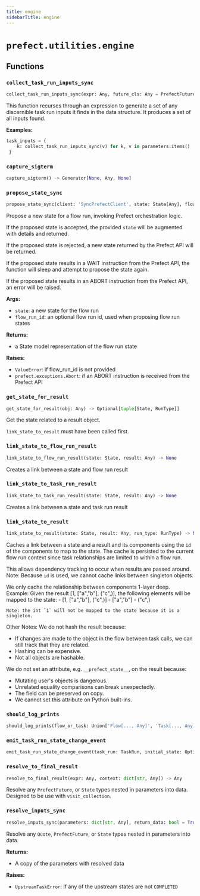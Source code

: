 ```yaml
---
title: engine
sidebarTitle: engine
---
```


# `prefect.utilities.engine`

## Functions

### `collect_task_run_inputs_sync` <sup><a href="https://github.com/prefecthq/prefect/blob/main/src/prefect/utilities/engine.py#L117" target="_blank"><Icon icon="github" size="14" /></a></sup>

```python
collect_task_run_inputs_sync(expr: Any, future_cls: Any = PrefectFuture, max_depth: int = -1) -> set[Union[TaskRunResult, FlowRunResult]]
```


This function recurses through an expression to generate a set of any discernible
task run inputs it finds in the data structure. It produces a set of all inputs
found.

**Examples:**

```python
task_inputs = {
    k: collect_task_run_inputs_sync(v) for k, v in parameters.items()
 }
```


### `capture_sigterm` <sup><a href="https://github.com/prefecthq/prefect/blob/main/src/prefect/utilities/engine.py#L172" target="_blank"><Icon icon="github" size="14" /></a></sup>

```python
capture_sigterm() -> Generator[None, Any, None]
```

### `propose_state_sync` <sup><a href="https://github.com/prefecthq/prefect/blob/main/src/prefect/utilities/engine.py#L413" target="_blank"><Icon icon="github" size="14" /></a></sup>

```python
propose_state_sync(client: 'SyncPrefectClient', state: State[Any], flow_run_id: UUID, force: bool = False) -> State[Any]
```


Propose a new state for a flow run, invoking Prefect orchestration logic.

If the proposed state is accepted, the provided `state` will be augmented with
 details and returned.

If the proposed state is rejected, a new state returned by the Prefect API will be
returned.

If the proposed state results in a WAIT instruction from the Prefect API, the
function will sleep and attempt to propose the state again.

If the proposed state results in an ABORT instruction from the Prefect API, an
error will be raised.

**Args:**
- `state`: a new state for the flow run
- `flow_run_id`: an optional flow run id, used when proposing flow run states

**Returns:**
- a State model representation of the flow run state

**Raises:**
- `ValueError`: if flow_run_id is not provided
- `prefect.exceptions.Abort`: if an ABORT instruction is received from
the Prefect API


### `get_state_for_result` <sup><a href="https://github.com/prefecthq/prefect/blob/main/src/prefect/utilities/engine.py#L507" target="_blank"><Icon icon="github" size="14" /></a></sup>

```python
get_state_for_result(obj: Any) -> Optional[tuple[State, RunType]]
```


Get the state related to a result object.

`link_state_to_result` must have been called first.


### `link_state_to_flow_run_result` <sup><a href="https://github.com/prefecthq/prefect/blob/main/src/prefect/utilities/engine.py#L518" target="_blank"><Icon icon="github" size="14" /></a></sup>

```python
link_state_to_flow_run_result(state: State, result: Any) -> None
```


Creates a link between a state and flow run result


### `link_state_to_task_run_result` <sup><a href="https://github.com/prefecthq/prefect/blob/main/src/prefect/utilities/engine.py#L523" target="_blank"><Icon icon="github" size="14" /></a></sup>

```python
link_state_to_task_run_result(state: State, result: Any) -> None
```


Creates a link between a state and task run result


### `link_state_to_result` <sup><a href="https://github.com/prefecthq/prefect/blob/main/src/prefect/utilities/engine.py#L528" target="_blank"><Icon icon="github" size="14" /></a></sup>

```python
link_state_to_result(state: State, result: Any, run_type: RunType) -> None
```


Caches a link between a state and a result and its components using
the `id` of the components to map to the state. The cache is persisted to the
current flow run context since task relationships are limited to within a flow run.

This allows dependency tracking to occur when results are passed around.
Note: Because `id` is used, we cannot cache links between singleton objects.

We only cache the relationship between components 1-layer deep.
Example:
    Given the result [1, ["a","b"], ("c",)], the following elements will be
    mapped to the state:
    - [1, ["a","b"], ("c",)]
    - ["a","b"]
    - ("c",)

    Note: the int `1` will not be mapped to the state because it is a singleton.

Other Notes:
We do not hash the result because:
- If changes are made to the object in the flow between task calls, we can still
  track that they are related.
- Hashing can be expensive.
- Not all objects are hashable.

We do not set an attribute, e.g. `__prefect_state__`, on the result because:

- Mutating user's objects is dangerous.
- Unrelated equality comparisons can break unexpectedly.
- The field can be preserved on copy.
- We cannot set this attribute on Python built-ins.


### `should_log_prints` <sup><a href="https://github.com/prefecthq/prefect/blob/main/src/prefect/utilities/engine.py#L589" target="_blank"><Icon icon="github" size="14" /></a></sup>

```python
should_log_prints(flow_or_task: Union['Flow[..., Any]', 'Task[..., Any]']) -> bool
```

### `emit_task_run_state_change_event` <sup><a href="https://github.com/prefecthq/prefect/blob/main/src/prefect/utilities/engine.py#L619" target="_blank"><Icon icon="github" size="14" /></a></sup>

```python
emit_task_run_state_change_event(task_run: TaskRun, initial_state: Optional[State[Any]], validated_state: State[Any], follows: Optional[Event] = None) -> Optional[Event]
```

### `resolve_to_final_result` <sup><a href="https://github.com/prefecthq/prefect/blob/main/src/prefect/utilities/engine.py#L709" target="_blank"><Icon icon="github" size="14" /></a></sup>

```python
resolve_to_final_result(expr: Any, context: dict[str, Any]) -> Any
```


Resolve any `PrefectFuture`, or `State` types nested in parameters into
data. Designed to be use with `visit_collection`.


### `resolve_inputs_sync` <sup><a href="https://github.com/prefecthq/prefect/blob/main/src/prefect/utilities/engine.py#L780" target="_blank"><Icon icon="github" size="14" /></a></sup>

```python
resolve_inputs_sync(parameters: dict[str, Any], return_data: bool = True, max_depth: int = -1) -> dict[str, Any]
```


Resolve any `Quote`, `PrefectFuture`, or `State` types nested in parameters into
data.

**Returns:**
- A copy of the parameters with resolved data

**Raises:**
- `UpstreamTaskError`: If any of the upstream states are not `COMPLETED`

